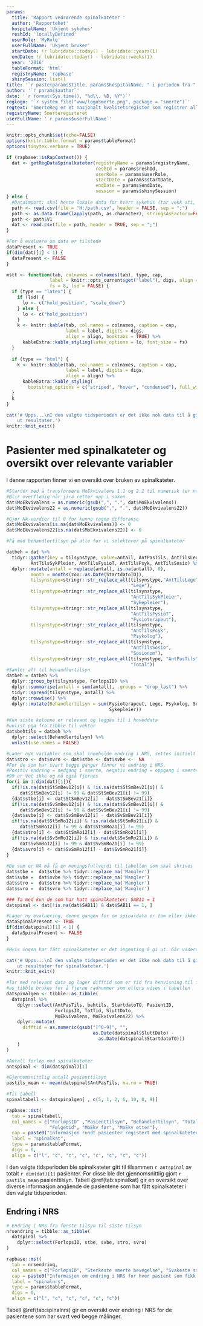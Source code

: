 ```yaml
---
params:
  title: 'Rapport vedrørende spinalkateter '
  author: 'Rapporteket'
  hospitalName: 'Ukjent sykehus'
  reshId: 'locallyDefined'
  userRole: 'MyRole'
  userFullName: 'Ukjent bruker'
  startDate: !r lubridate::today() - lubridate::years(1)
  endDate: !r lubridate::today() - lubridate::weeks(1)
  year: '2016'
  tableFormat: 'html'
  registryName: 'rapbase'
  shinySession: list()
title: '`r paste(params$title, params$hospitalName, " i perioden fra ", params$startDate, " til ", params$endDate)`'
author: '`r params$author`'
date: '`r format(Sys.time(), "%d\\. %B, %Y")`'
reglogo: '`r system.file("www/logoSmerte.png", package = "smerte")`'
regtext: 'SmerteReg er et nasjonalt kvalitetsregister som registrer alleinneliggende pasienter som henvises for tilsyn fra akutt smerteteam. Formålet med SmerteReg er å bedre kvaliteten på tjenesten akutt smerteteam yter til smertepasienter på norske sykehus samt å danne grunnlag for forskning.'
registryName: Smerteregisteret
userFullName: '`r params$userFullName`'
---
```

```r
knitr::opts_chunk$set(echo=FALSE)
options(knitr.table.format = params$tableFormat)
options(tinytex.verbose = TRUE)
```

```r

if (rapbase::isRapContext()) {
  dat <- getRegDataSpinalkateter(registryName = params$registryName,
                                 reshId = params$reshId,
                                 userRole = params$userRole,
                                 startDate = params$startDate,
                                 endDate = params$endDate,
                                 session = params$shinySession)
} else {
  #Dataimport: skal hente lokale data for hvert sykehus (tar vekk sti, og erstatter med lokal fil)
  path <- read.csv(file = "H:/path.csv", header = FALSE, sep = ";")
  path <- as.data.frame(lapply(path, as.character), stringsAsFactors=FALSE)
  path <- path$V1
  dat <- read.csv(file = path, header = TRUE, sep = ";")
}

#For å evaluere om data er tilstede
dataPresent <- TRUE
if(dim(dat)[1] < 1) {
  dataPresent <- FALSE
}
```

```r
mstt <- function(tab, colnames = colnames(tab), type, cap,
                label = knitr::opts_current$get("label"), digs, align = NULL,
                fs = 8, lsd = FALSE) {
  if (type == "latex") {
    if (lsd) {
      lo <- c("hold_position", "scale_down")
    } else {
      lo <- c("hold_position")
    }
    k <- knitr::kable(tab, col.names = colnames, caption = cap,
                      label = label, digits = digs,
                      align = align, booktabs = TRUE) %>% 
      kableExtra::kable_styling(latex_options = lo, font_size = fs)
  }
  
  if (type == "html") {
    k <- knitr::kable(tab, col.names = colnames, caption = cap,
                      label = label, digits = digs,
                      align = align) %>% 
      kableExtra::kable_styling(
        bootstrap_options = c("striped", "hover", "condensed"), full_width = F)
  }
  k
}
```


```r
cat('# Upps...\nI den valgte tidsperioden er det ikke nok data til å gi 
    ut resultater.')
knitr::knit_exit()

```

# Pasienter med spinalkateter og oversikt over relevante variabler

I denne rapporten finner vi en oversikt over bruken av spinalkateter.


```r

#Starter med å transformere MoEkvivalens 1.1 og 2.2 til numerisk (er nå character + kommadeling). 
#Blir overflødig når jira retter opp i saken.
dat$MoEkvivalens = as.numeric(gsub(",", ".", dat$MoEkvivalens))
dat$MoEkvivalens22 = as.numeric(gsub(",", ".", dat$MoEkvivalens22))

#Gjør NA-verdier til 0 for kunne regne differanse
dat$MoEkvivalens[is.na(dat$MoEkvivalens)] <- 0
dat$MoEkvivalens22[is.na(dat$MoEkvivalens22)] <- 0

#Få med behandlertilsyn på alle før vi selekterer på spinalkateter

datbeh = dat %>%
  tidyr::gather(key = tilsynstype, value=antall, AntPasTils, AntTilsLege,
         AntTilsSykPleier, AntTilsFysioT, AntTilsPsyk, AntTilsSosio) %>%
  dplyr::mutate(antall = replace(antall, is.na(antall), 0), 
         month = months(zoo::as.Date(StartdatoTO)),
         tilsynstype=stringr::str_replace_all(tilsynstype,"AntTilsLege",
                                              "Lege"),
         tilsynstype=stringr::str_replace_all(tilsynstype,
                                              "AntTilsSykPleier",
                                              "Sykepleier"), 
         tilsynstype=stringr::str_replace_all(tilsynstype,
                                              "AntTilsFysioT", 
                                              "Fysioterapeut"),
         tilsynstype=stringr::str_replace_all(tilsynstype,
                                              "AntTilsPsyk", 
                                              "Psykolog"),
         tilsynstype=stringr::str_replace_all(tilsynstype,
                                              "AntTilsSosio", 
                                              "Sosionom"),
         tilsynstype=stringr::str_replace_all(tilsynstype, "AntPasTils",
                                              "Total"))
#Samler alt til behandlertilsyn
datbeh = datbeh %>%
  dplyr::group_by(tilsynstype, ForlopsID) %>% 
  dplyr::summarise(antall = sum(antall), .groups = "drop_last") %>% 
  tidyr::spread(tilsynstype, antall) %>%
  dplyr::rowwise() %>% 
  dplyr::mutate(Behandlertilsyn = sum(Fysioterapeut, Lege, Psykolog, Sosionom, 
                                      Sykepleier))

#Kun siste kolonne er relevant og legges til i hoveddata 
#unlist pga fra tibble til vektor
dat$behtils = datbeh %>%
  dplyr::select(Behandlertilsyn) %>%
  unlist(use.names = FALSE)

#Lager nye variabler som skal inneholde endring i NRS, settes initielt til NA
dat$stro <- dat$svro <- dat$stbe <- dat$svbe <-  NA
#For de som har svart begge ganger finner vi endring i NRS. 
#Positiv endring = nedgang i smerte, negativ endring = oppgang i smerte. 
#99 er Vet ikke og må også fjernes
for(i in 1:dim(dat)[1]){
  if(!is.na(dat$StSmBev12[i]) & !is.na(dat$StSmBev21[i]) & 
     dat$StSmBev12[i] != 99 & dat$StSmBev21[i] != 99)
  {dat$stbe[i] <- dat$StSmBev12[i] - dat$StSmBev21[i]}
  if(!is.na(dat$SvSmBev12[i]) & !is.na(dat$SvSmBev21[i]) &
     dat$SvSmBev12[i] != 99 & dat$SvSmBev21[i] != 99)
  {dat$svbe[i] <- dat$SvSmBev12[i] - dat$SvSmBev21[i]}
  if(!is.na(dat$StSmRo12[i]) & !is.na(dat$StSmRo21[i]) &
     dat$StSmRo12[i] != 99 & dat$StSmRo21[i] != 99)
  {dat$stro[i] <- dat$StSmRo12[i] - dat$StSmRo21[i]}
  if(!is.na(dat$SvSmRo12[i]) & !is.na(dat$SvSmRo21[i]) &
     dat$SvSmRo12[i] != 99 & dat$SvSmRo21[i] != 99)
  {dat$svro[i] <- dat$SvSmRo12[i] - dat$SvSmRo21[i]}
}
  
#De som er NA må få en meningsfullverdi til tabellen som skal skrives
dat$stbe =  dat$stbe %>% tidyr::replace_na('Mangler')
dat$svbe =  dat$svbe %>% tidyr::replace_na('Mangler')
dat$stro =  dat$stro %>% tidyr::replace_na('Mangler')
dat$svro =  dat$svro %>% tidyr::replace_na('Mangler')

### Ta med kun de som har hatt spinalkateter: SAB11 = 1
datspinal <- dat[!is.na(dat$SAB11) & dat$SAB11 == 1, ]

#Lager ny evaluering, denne gangen for om spinaldata er tom eller ikke
dataSpinalPresent <- TRUE
if(dim(datspinal)[1] < 1) {
  dataSpinalPresent <- FALSE
}
```

```r
#Hvis ingen har fått spinalkateter er det ingenting å gi ut. Går videre med denne istedet for eval=dataPresent.

cat('# Upps...\nI den valgte tidsperioden er det ikke nok data til å gi 
    ut resultater for spinalkateter.')
knitr::knit_exit()
```


```r

#Tar med relevant data og lager difftid som er tid fra henvisning til forløpets avslutning
#as_tibble brukes for å fjerne radnummer som ellers vises i tabellen
datspinalgen <- tibble::as_tibble(
  datspinal %>%
    dplyr::select(AntPasTils, behtils, StartdatoTO, PasientID, 
                  ForlopsID, TotTid, SluttDato, 
                  MoEkvivalens, MoEkvivalens22) %>% 
    dplyr::mutate(
      difftid = as.numeric(gsub("[^0-9]", "", 
                                as.Date(datspinal$SluttDato) - 
                                  as.Date(datspinal$StartdatoTO)))
    )
)

#Antall forløp med spinalkateter
antspinal <- dim(datspinal)[1]  

#Gjennomsnittlig antall pasienttilsyn
pastils_mean <- mean(datspinal$AntPasTils, na.rm = TRUE)

#Til tabell
spinaltabell <- datspinalgen[ , c(5, 1, 2, 6, 10, 8, 9)]

rapbase::mst(
  tab = spinaltabell, 
  col_names = c("ForløpsID" ,"Pasienttilsyn", "Behandlertilsyn", "Totaltid",
                "Følgetid", "MoEkv før", "MoEkv etter"),
  cap = paste0("Informasjon rundt pasienter registert med spinalkateter. Totaltid gir antall timer totalt brukt på tilsyn, mens følgetid gir antall dager fra henvisning til sluttføring. MoEkv før og MoEkv etter gir antall morfinekvivalenter henholdsvis ved innleggelse og ved utskrivelse."),
  label = "spinalkat",
  type = params$tableFormat,
  digs = 0,
  align = c("l", "c", "c", "c", "c", "c", "c", "c"))
```

I den valgte tidsperioden ble spinalkateter gitt til tilsammen `r antspinal` av totalt `r dim(dat)[1]` pasienter. For disse ble det gjennomsnittlig gjort `r pastils_mean` pasienttilsyn. Tabell \@ref(tab:spinalkat) gir en oversikt over diverse informasjon angående de pasientene som har fått spinalkateter i den valgte tidsperioden.

## Endring i NRS

```r

# Endring i NRS fra første tilsyn til siste tilsyn
nrsendring = tibble::as_tibble(
  datspinal %>%
    dplyr::select(ForlopsID, stbe, svbe, stro, svro)
)

rapbase::mst(
  tab = nrsendring, 
  col_names = c("ForløpsID", "Sterkeste smerte bevegelse", "Svakeste smerte bevegelse", "Sterkeste smerte ro", "Svakeste smerte ro"),
  cap = paste0("Informasjon om endring i NRS for hver pasient som fikk spinalkateter. En endring større enn 0 betyr nedgang i smerte fra første til siste måling, mens en endring mindre enn 0 betyr økning i smerte. 0 betyr ingen endring. 'Mangler' betyr at pasienten ikke har gitt NRS, enten ved første, siste eller begge målinger."),
  label = "spinalnrs",
  type = params$tableFormat,
  digs = 0,
  align = c("l", "c", "c", "c", "c", "c"))
```

Tabell \@ref(tab:spinalnrs) gir en oversikt over endring i NRS for de pasientene som har svart ved begge målinger.
